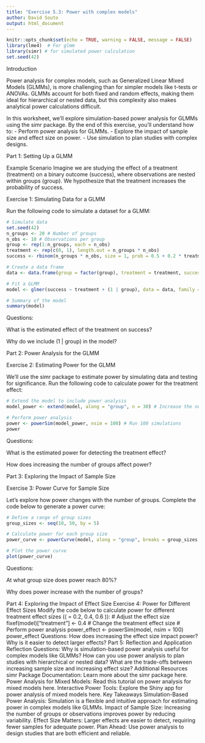 ```yaml
---
title: "Exercise 5.3: Power with complex models"
author: David Souto
output: html_document
---
```


```r
knitr::opts_chunk$set(echo = TRUE, warning = FALSE, message = FALSE)
library(lme4)  # For glmm
library(simr) # for simulated power calculation
set.seed(42)
```

Introduction

Power analysis for complex models, such as Generalized Linear Mixed Models (GLMMs), is more challenging than for simpler models like t-tests or ANOVAs. GLMMs account for both fixed and random effects, making them ideal for hierarchical or nested data, but this complexity also makes analytical power calculations difficult.

In this worksheet, we’ll explore simulation-based power analysis for GLMMs using the simr package. By the end of this exercise, you’ll understand how to:
- Perform power analysis for GLMMs.
- Explore the impact of sample size and effect size on power.
- Use simulation to plan studies with complex designs.

Part 1: Setting Up a GLMM

Example Scenario
Imagine we are studying the effect of a treatment (treatment) on a binary outcome (success), where observations are nested within groups (group). We hypothesize that the treatment increases the probability of success.

Exercise 1: Simulating Data for a GLMM

Run the following code to simulate a dataset for a GLMM:

```r
# Simulate data 
set.seed(42) 
n_groups <- 20 # Number of groups 
n_obs <- 10 # Observations per group 
group <- rep(1:n_groups, each = n_obs) 
treatment <- rep(c(0, 1), length.out = n_groups * n_obs) 
success <- rbinom(n_groups * n_obs, size = 1, prob = 0.5 + 0.2 * treatment) 

# Create a data frame 
data <- data.frame(group = factor(group), treatment = treatment, success = success) 

# Fit a GLMM 
model <- glmer(success ~ treatment + (1 | group), data = data, family = binomial) 

# Summary of the model 
summary(model)
```
Questions:

What is the estimated effect of the treatment on success?

Why do we include (1 | group) in the model?

Part 2: Power Analysis for the GLMM

Exercise 2: Estimating Power for the GLMM

We’ll use the simr package to estimate power by simulating data and testing for significance. Run the following code to calculate power for the treatment effect:

```r
# Extend the model to include power analysis 
model_power <- extend(model, along = "group", n = 30) # Increase the number of groups 

# Perform power analysis 
power <- powerSim(model_power, nsim = 100) # Run 100 simulations 
power
```
Questions:

What is the estimated power for detecting the treatment effect?

How does increasing the number of groups affect power?

Part 3: Exploring the Impact of Sample Size

Exercise 3: Power Curve for Sample Size

Let’s explore how power changes with the number of groups. Complete the code below to generate a power curve:

```r
# Define a range of group sizes 
group_sizes <- seq(10, 50, by = 5) 

# Calculate power for each group size 
power_curve <- powerCurve(model, along = "group", breaks = group_sizes, nsim = 50) 

# Plot the power curve 
plot(power_curve)
```
Questions:

At what group size does power reach 80%?

Why does power increase with the number of groups?

Part 4: Exploring the Impact of Effect Size
Exercise 4: Power for Different Effect Sizes
Modify the code below to calculate power for different treatment effect sizes (( \beta = 0.2, 0.4, 0.6 )):
# Adjust the effect size fixef(model)["treatment"] <- 0.4 # Change the treatment effect size # Perform power analysis power_effect <- powerSim(model, nsim = 100) power_effect
Questions:
How does increasing the effect size impact power?
Why is it easier to detect larger effects?
Part 5: Reflection and Application
Reflection Questions:
Why is simulation-based power analysis useful for complex models like GLMMs?
How can you use power analysis to plan studies with hierarchical or nested data?
What are the trade-offs between increasing sample size and increasing effect size?
Additional Resources
simr Package Documentation: Learn more about the simr package here.
Power Analysis for Mixed Models: Read this tutorial on power analysis for mixed models here.
Interactive Power Tools: Explore the Shiny app for power analysis of mixed models here.
Key Takeaways
Simulation-Based Power Analysis: Simulation is a flexible and intuitive approach for estimating power in complex models like GLMMs.
Impact of Sample Size: Increasing the number of groups or observations improves power by reducing variability.
Effect Size Matters: Larger effects are easier to detect, requiring fewer samples for adequate power.
Plan Ahead: Use power analysis to design studies that are both efficient and reliable.